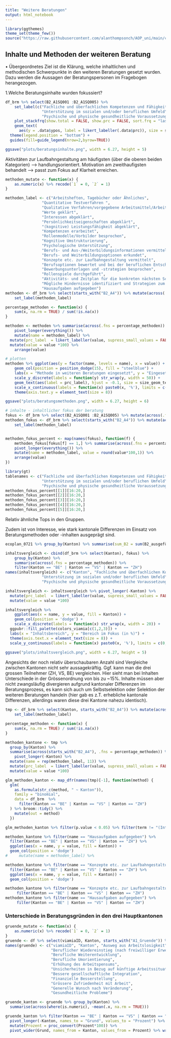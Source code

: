 ```yaml
---
title: "Weitere Beratungen"
output: html_notebook
---
```


```r
library(ggthemes)
theme_set(theme_few())
source("https://raw.githubusercontent.com/alanthompsonch/AOP_uni/main/crq_00_palette.R")

```


## Inhalte und Methoden der weiteren Beratung

•	Übergeordnetes Ziel ist die Klärung, welche inhaltlichen und methodischen Schwerpunkte in den weiteren Beratungen gesetzt wurden. Dazu werden die Aussagen der Beratungspersonen im Fragebogen  herangezogen. 

1.Welche Beratungsinhalte wurden fokussiert?

```r
df_brm %>% select(B2_A1SQ001 :B2_A1SQ005) %>% 
    set_label(c("Fachliche und überfachlichen Kompetenzen und Fähigkeiten", "Motivation/Persönlichkeit",
                "Unterstützung im sozialen und/oder beruflichen Umfeld", "Aktivitäten zur Laufbahngestaltung",
                "Psychische und physische gesundheitliche Voraussetzungen")) %>%
    plot_stackfrq(show.total = FALSE, show.prc = FALSE, sort.frq = "last.desc") + 
    geom_text(
      aes(y = .data$ypos, label = likert_labeller(.data$prc)), size = size_geom_text) +
  theme(legend.position = "bottom") +
  guides(fill=guide_legend(nrow=2,byrow=TRUE))

ggsave("plots/beratungsinhalte.png", width = 6.27, height = 5)
```
Aktivitäten zur Laufbahngestaltung am häufigsten (über die oberen beiden Kategorien) --> handlungsorientiert.
Motivation am zweithaufigsten behandelt --> passt zum Fokus auf Klarheit erreichen.

```r
methoden_mutate <- function(x) {
    as.numeric(x) %>% recode(`1` = 0, `2` = 1)
}

methoden_label <- c("Arbeitsheften, Tagebücher oder Ähnliches",
                "Quantitative Testverfahren ",
                "Qualitative Verfahren/vorgegebene Arbeitsmittel/Arbeitsblätter ",
                "Werte geklärt",
                "Interessen abgeklärt",
                "Persönlichkeitseigenschaften abgeklärt",
                "(kognitive) Leistungsfähigkeit abgeklärt",
                "Kompetenzen erarbeitet",
                "Rollenmodelle/Vorbilder besprochen",
                "Kognitive Umstrukturierung",
                "Psychologische Unterstützung",
                "Berufs- und Aus-/Weiterbildungsinformationen vermittelt",
                "Berufs- und Weiterbildungsoptionen erkundet",
                "Konzepte etc. zur Laufbahngestaltung vermittelt",
                "Berufsoptionen bewertet und bei der beruflichen Entscheidungsfindung geholfen",
                "Bewerbungsunterlagen und -strategien besprochen",
                "Rollenspiele durchgeführt",
                "Aktivitäts- und Zeitplan für die konkreten nächsten Schritte erstellt",
                "Mögliche Hindernisse identifiziert und Strategien zum Umgang besprochen",
                "Hausaufgaben aufgegeben")
methoden <- df_brm %>% select(starts_with("B2_A4")) %>% mutate(across(.fns = methoden_mutate)) %>% 
    set_label(methoden_label)

percentage_methoden <- function(x) {
    sum(x, na.rm = TRUE) / sum(!is.na(x))
}

methoden <- methoden %>% summarise(across(.fns = percentage_methoden)) %>%
    pivot_longer(everything()) %>%
    mutate(name = methoden_label) %>% 
  mutate(prc_label  = likert_labeller(value, supress_small_values = FALSE)) %>% 
  mutate(value = value *100) %>% 
    arrange(value)

# plotten    
methoden %>% ggplot(aes(y = factor(name, levels = name), x = value)) +
    geom_col(position = position_dodge(15), fill = "steelblue") +
    labs(x = "Methode in weiteren Beratungen eingesetzt", y = "Eingesetzte Beratungsmethoden") +
    scale_y_discrete(labels = function(y) str_wrap(y, width = 50)) +
    geom_text(aes(label = prc_label), hjust = -0.1, size = size_geom_text) +
    scale_x_continuous(labels = function(x) paste0(x, '%'), limits = c(0,100)) +
    theme(axis.text.y = element_text(size = 8))  

ggsave("plots/beratungsmethoden.png", width = 6.27, height = 6)
```

```r
# inhalte - inhaltlicher fokus der beratung
fokus <- df_brm %>% select(B2_A1SQ001 :B2_A1SQ005) %>% mutate(across(.fns = ~ifelse(.x == 4, 1, 0)))
methoden_fokus <- df_brm %>% select(starts_with("B2_A4")) %>% mutate(across(.fns = methoden_mutate)) %>% 
    set_label(methoden_label)


methoden_fokus_percent <- map(names(fokus), function(f) {
    methoden_fokus[fokus[f] == 1,] %>% summarise(across(.fns = percentage_methoden)) %>%
    pivot_longer(everything()) %>%
    mutate(name = methoden_label, value = round(value*100,1)) %>% 
    arrange(value)
})
```

```r
library(gt)
tablenames <- c("Fachliche und überfachlichen Kompetenzen und Fähigkeiten", "Motivation/Persönlichkeit",
                "Unterstützung im sozialen und/oder beruflichen Umfeld", "Aktivitäten zur Laufbahngestaltung",
                "Psychische und physische gesundheitliche Voraussetzungen")
methoden_fokus_percent[[1]][16:20,]
methoden_fokus_percent[[2]][16:20,]
methoden_fokus_percent[[3]][16:20,]
methoden_fokus_percent[[4]][16:20,]
methoden_fokus_percent[[5]][16:20,]
```
Relativ ähnliche Tops in den Gruppen.


Zudem ist von Interesse, wie stark kantonale Differenzen im Einsatz von Beratungsmethoden oder -inhalten ausgeprägt sind.

```r
ecoplan_0721 %>% group_by(Kanton) %>% summarise(sum_B2 = sum(B2_ausgefüllt, na.rm = TRUE))

inhaltsvergleich <- cbind(df_brm %>% select(Kanton), fokus) %>% 
    group_by(Kanton) %>% 
    summarise(across(.fns = percentage_methoden)) %>% 
    filter(Kanton == "BE" | Kanton == "VS" | Kanton == "ZH")
names(inhaltsvergleich) <- c("Kanton", "Fachliche und überfachlichen Kompetenzen und Fähigkeiten", "Motivation/Persönlichkeit",
                "Unterstützung im sozialen und/oder beruflichen Umfeld", "Aktivitäten zur Laufbahngestaltung",
                "Psychische und physische gesundheitliche Voraussetzungen")

inhaltsvergleich <- inhaltsvergleich %>% pivot_longer(-Kanton) %>% 
  mutate(prc_label  = likert_labeller(value, supress_small_values = FALSE)) %>% 
  mutate(value = value *100)

inhaltsvergleich %>% 
    ggplot(aes(x = name, y = value, fill = Kanton)) +
    geom_col(position = 'dodge') +
    scale_x_discrete(labels = function(x) str_wrap(x, width = 20)) +
  ggpubr::fill_palette(colors_viamia[c(1,2,3)]) +
  labs(x = "Inhaltsbereich", y = "Bereich im Fokus (in %)") +
  theme(axis.text.x = element_text(size = 8)) + 
  scale_y_continuous(labels = function(x) paste0(x, '%'), limits = c(0,45))
  
ggsave("plots/inhaltsvergleich.png", width = 6.27, height = 5)
```
Angesichts der noch relativ überschaubaren Anzahl sind Vergleiche zwischen Kantonen nicht sehr aussagekräftig. Ggf. kann man die drei grossen Teilnehmer (ZH, VS, BE) vergleichen. Hier sieht man bei Inhalten Unterschiede in der Grössenordnung von bis zu ~15%. Inhalte müssen aber nicht zwangsläufig divergieren aufgrund kantonaler Differenzen im Beratungsprozess, es kann sich auch um Selbstselektion oder Selektion der weiteren Beratungen handeln (hier gab es z.T. erhebliche kantonale Differenzen, allerdings waren diese drei Kantone nahezu identisch). 

```r
tmp <- df_brm %>% select(Kanton, starts_with("B2_A4")) %>% mutate(across(starts_with("B2_A4"), .fns = methoden_mutate)) %>% 
    set_label(methoden_label)

percentage_methoden <- function(x) {
    sum(x, na.rm = TRUE) / sum(!is.na(x))
}

methoden_kantone <- tmp %>% 
  group_by(Kanton) %>% 
  summarise(across(starts_with("B2_A4"), .fns = percentage_methoden)) %>%
    pivot_longer(-Kanton) %>%
  mutate(name = rep(methoden_label, 11)) %>% 
  mutate(prc_label  = likert_labeller(value, supress_small_values = FALSE)) %>% 
  mutate(value = value *100)

glm_methoden_kanton <- map_dfr(names(tmp)[-1], function(method) {
  glm(
    as.formula(str_c(method, " ~ Kanton")),
    family = "binomial",
    data = df_brm  %>%
      filter(Kanton == "BE" | Kanton == "VS" | Kanton == "ZH")
  ) %>% broom::tidy() %>% 
    mutate(out = method)
  })

glm_methoden_kanton %>% filter(p.value < 0.05) %>% filter(term != "(Intercept)") %>% arrange(p.value)

methoden_kantone %>% filter(name == "Hausaufgaben aufgegeben") %>%
  filter(Kanton == "BE" | Kanton == "VS" | Kanton == "ZH") %>% 
  ggplot(aes(x = name, y = value, fill = Kanton)) +
  geom_col(position = 'dodge')
#     mutate(name = methoden_label) %>% 

methoden_kantone %>% filter(name == "Konzepte etc. zur Laufbahngestaltung vermittelt") %>%
  filter(Kanton == "BE" | Kanton == "VS" | Kanton == "ZH") %>% 
  ggplot(aes(x = name, y = value, fill = Kanton)) +
  geom_col(position = 'dodge')

methoden_kantone %>% filter(name == "Konzepte etc. zur Laufbahngestaltung vermittelt") %>%
     filter(Kanton == "BE" | Kanton == "VS" | Kanton == "ZH")
methoden_kantone %>% filter(name == "Hausaufgaben aufgegeben") %>%
     filter(Kanton == "BE" | Kanton == "VS" | Kanton == "ZH")
```


### Unterschiede in Beratungsgründen in den drei Hauptkantonen

```r
gruende_mutate <- function(x) {
    as.numeric(x) %>% recode(`1` = 0, `2` = 1)
}
gruende <- df %>% select(viamiaID, Kanton, starts_with("A1_Gruende")) %>% mutate(across(starts_with("A1_Gruende"), .fns = gruende_mutate))
names(gruende) <- c("viamiaID", "Kanton", "Ausweg aus Arbeitslosigkeit",
                    "Beruflicher Wiedereinstieg (nach freiwilliger Erwerbspause)",
                    "Berufliche Weiterentwicklung",
                    "Berufliche Umorientierung",
                    "Erhöhung des Arbeitspensums",
                    "Unsicherheiten in Bezug auf künftige Arbeitssituation",
                    "Bessere gesellschaftliche Integration",
                    "Finanzielle Besserstellung",
                    "Grössere Zufriedenheit mit Arbeit",
                    "Generelle Wunsch nach Veränderung",
                    "Gesundheitliche Probleme")

gruende_kanton <- gruende %>% group_by(Kanton) %>% 
  summarise(across(where(is.numeric), ~mean(.x, na.rm = TRUE)))

gruende_kanton %>% filter(Kanton == "BE" | Kanton == "VS" | Kanton == "ZH") %>% 
  pivot_longer(-Kanton, names_to = "Grund", values_to = "Prozent") %>% 
  mutate(Prozent = proc_convert(Prozent*100)) %>% 
  pivot_wider(Grund, names_from = Kanton, values_from = Prozent) %>% write.table(., "clipboard", sep="\t", row.names=FALSE)
```

